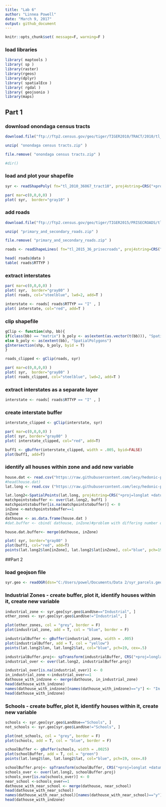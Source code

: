 ```yaml
---
title: "Lab 6"
author: "Linnea Powell"
date: "March 9, 2017"
output: github_document
---
```


```r
knitr::opts_chunk$set( message=F, warning=F )
```

### load libraries
```r
library( maptools )
library( sp )
library(raster)
library(rgeos)
library(dplyr)
library( spatialEco )
library( rgdal )
library( geojsonio )
library(maps)
```

## Part 1

### download onondaga census tracts
```r
download.file("ftp://ftp2.census.gov/geo/tiger/TIGER2010/TRACT/2010/tl_2010_36067_tract10.zip", "onondaga census tracts.zip" )

unzip( "onondaga census tracts.zip" )

file.remove( "onondaga census tracts.zip" )

#dir()
```

### load and plot your shapefile
```r
syr <- readShapePoly( fn="tl_2010_36067_tract10", proj4string=CRS("+proj=longlat +datum=WGS84") )

par( mar=c(0,0,0,0) )
plot( syr,  border="gray10" )

```

### add roads
```r
download.file("ftp://ftp2.census.gov/geo/tiger/TIGER2015/PRISECROADS/tl_2015_36_prisecroads.zip", "primary_and_secondary_roads.zip" )

unzip( "primary_and_secondary_roads.zip" )

file.remove( "primary_and_secondary_roads.zip" )

roads <- readShapeLines( fn="tl_2015_36_prisecroads", proj4string=CRS("+proj=longlat +datum=WGS84") )

head( roads@data )
table( roads$RTTYP )
```

### extract interstates
```r
par( mar=c(0,0,0,0) )
plot( syr,  border="gray80" )
plot( roads, col="steelblue", lwd=2, add=T )

interstate <- roads[ roads$RTTYP == "I" , ]
plot( interstate, col="red", add=T )
```

### clip shapefile
```r
gClip <- function(shp, bb){
if(class(bb) == "matrix") b_poly <- as(extent(as.vector(t(bb))), "SpatialPolygons")
else b_poly <- as(extent(bb), "SpatialPolygons")
gIntersection(shp, b_poly, byid = T)
}

roads_clipped <- gClip(roads, syr)

par( mar=c(0,0,0,0) )
plot( syr,  border="gray80" )
plot( roads_clipped, col="steelblue", lwd=2, add=T )
```

### extract interstates as a separate layer 
```r
interstate <- roads[ roads$RTTYP == "I" , ]
```

### create interstate buffer
```r
interstate_clipped <- gClip(interstate, syr)

par( mar=c(0,0,0,0) )
plot( syr, border="gray80" )
plot( interstate_clipped, col="red", add=T)

buff1 <- gBuffer(interstate_clipped, width = .005, byid=FALSE)
plot(buff1, add=T)

```

### identify all houses within zone and add new variable
```r
house.dat <- read.csv("https://raw.githubusercontent.com/lecy/hedonic-prices/master/Data/Housing%20Price%20In-Class%20Exercise%20(Responses).csv")
#head(house.dat)
lat.long <- read.csv ("https://raw.githubusercontent.com/lecy/hedonic-prices/master/Data/lat.long.csv")

lat.long2<-SpatialPoints(lat.long, proj4string=CRS("+proj=longlat +datum=WGS84"))
matchpointstobuffer <- over(lat.long2, buff1 )
matchpointstobuffer[is.na(matchpointstobuffer)] <- 0
inZone <-matchpointstobuffer==1
inZone
dathouse <- as.data.frame(house.dat )
#dat.buffer <- cbind( dathouse, inZone)#problem with differing number of rows

house.dat.buffer<- merge(dathouse, inZone)

plot( syr, border="gray80" )
plot(buff1, col="red", add=T)
points(lat.long2$lon[inZone], lat.long2$lat[inZone], col="blue", pch=19, cex=.8)

```

##Part 2

### load geojson file
```r
syr.geo <- readOGR(dsn="C:/Users/powel/Documents/Data 2/syr_parcels.geojson", layer="OGRGeoJSON") 

```

### Industrial Zones - create buffer, plot it, identify houses within it, create new variable

```r
industrial_zone <- syr.geo[syr.geo$LandUse=="Industrial", ]
other_zones <- syr.geo[syr.geo$LandUse!="Industrial", ]

plot(other_zones, col = "grey", border = F)
plot(industrial_zone, add = T, col = "blue", border = F)

industrialBuffer <- gBuffer(industrial_zone, width = .005)
plot(industrialBuffer, add = T, col = "yellow")
points(lat.long2$lon, lat.long2$lat, col="blue", pch=19, cex=.5)

industrialBuffer.proj<- spTransform(industrialBuffer, CRS("+proj=longlat +datum=WGS84"))
industrial_over <- over(lat.long2, industrialBuffer.proj)

industrial_over[is.na(industrial_over)] <- 0
in_industrial_zone <-industrial_over==1
dathouse_with_indzone <- merge(dathouse, in_industrial_zone)
head(dathouse_with_indzone)
names(dathouse_with_indzone)[names(dathouse_with_indzone)=="y"] <- "In Industrial Zone"
head(dathouse_with_indzone)


```



### Schools - create buffer, plot it, identify houses within it, create new variable
```r
schools <- syr.geo[syr.geo$LandUse=="Schools", ]
not_schools <- syr.geo[syr.geo$LandUse!="Schools", ]

plot(not_schools, col = "grey", border = F)
plot(schools, add = T, col = "blue", border = F)

schoolBuffer <- gBuffer(schools, width = .0025)
plot(schoolBuffer, add = T, col = "green")
points(lat.long2$lon, lat.long2$lat, col="blue", pch=19, cex=.8)

schoolBuffer.proj<- spTransform(schoolBuffer, CRS("+proj=longlat +datum=WGS84"))
schools_over <- over(lat.long2, schoolBuffer.proj)
schools_over[is.na(schools_over)] <- 0
near_school <-schools_over==1
dathouse_with_near_school <- merge(dathouse, near_school)
head(dathouse_with_near_school)
names(dathouse_with_near_school)[names(dathouse_with_near_school)=="y"] <- "Near School"
head(dathouse_with_indzone)

```

